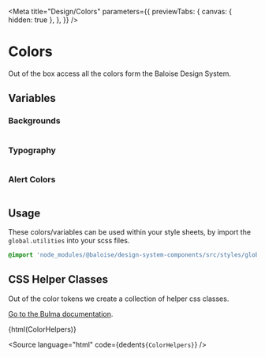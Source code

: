 
<Meta
  title="Design/Colors"
  parameters={{
    previewTabs: {
      canvas: { hidden: true },
    },
  }}
/>

# Colors

Out of the box access all the colors form the Baloise Design System.

## Variables

### Backgrounds

<bal-app>
  <div class="columns">
    <bal-doc-color background class="column is-one-third" color="white" subject="White" scss-vars="$white" description="Default Background"></bal-doc-color>
    <bal-doc-color background class="column is-one-third" color="blue" subject="Blue" scss-vars="$blue" description="Brand Color" inverted></bal-doc-color>
    <bal-doc-color background class="column is-one-third" color="blue-light" subject="Blue Light" scss-vars="$blue-light" description="Hint Background"></bal-doc-color>
  </div>
</bal-app>

### Typography

<bal-app>
  <div class="columns">
    <bal-doc-color class="column is-one-third" color="white" subject="White" scss-vars="$white" description="Default Background"></bal-doc-color>
    <bal-doc-color class="column is-one-third" color="blue" subject="Blue" scss-vars="$blue" description="Brand Color" inverted></bal-doc-color>
    <bal-doc-color
      class="column is-one-third"
      color="blue-light-text"
      subject="Blue Light Text"
      scss-vars="$blue-light-text"
      description="Subtitles and hint messages"
      inverted
    ></bal-doc-color>
  </div>
</bal-app>

### Alert Colors

<bal-app>
  <div class="columns">
    <bal-doc-color color="primary" subject="Primary" scss-vars="$primary, $cyan" background inverted class="column is-one-third"></bal-doc-color>
    <bal-doc-color color="info" subject="Info" scss-vars="$info, $blue" background inverted class="column is-one-third"></bal-doc-color>
    <bal-doc-color color="success" subject="Success" scss-vars="$success" background inverted class="column is-one-third"></bal-doc-color>
  </div>
  <div class="columns">
    <bal-doc-color color="warning" subject="Warning" scss-vars="$warning" background inverted class="column is-one-third"></bal-doc-color>
    <bal-doc-color color="danger" subject="Danger" scss-vars="$danger" background inverted class="column is-one-third"></bal-doc-color>
  </div>
</bal-app>

## Usage

These colors/variables can be used within your style sheets, by import the `global.utilities` into your scss files.

```scss
@import 'node_modules/@baloise/design-system-components/src/styles/global.utilities';
```

## CSS Helper Classes

Out of the color tokens we create a collection of helper css classes.

[Go to the Bulma documentation](https://bulma.io/documentation/modifiers/color-helpers/).


<Canvas className="bal-app" withSource="none">
  {html(ColorHelpers)}
</Canvas>

<Source
  language="html"
  code={dedent`
     ${ColorHelpers}
  `}
/>
